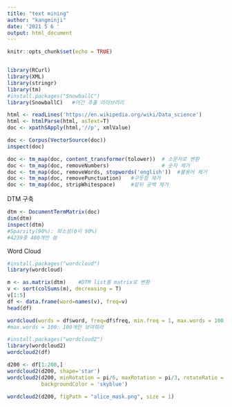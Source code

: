 ---
title: "text mining"
author: "kangminji"
date: '2021 5 6 '
output: html_document
---

```{r setup, include=FALSE}
knitr::opts_chunk$set(echo = TRUE)
```

```{r}

```

```{r}
library(RCurl)
library(XML)
library(stringr)
library(tm)
#install.packages("SnowballC")
library(SnowballC)   #어간 추출 라이브러리
```

```{r}
html <- readLines('https://en.wikipedia.org/wiki/Data_science')
html <- htmlParse(html, asText=T)
doc <- xpathSApply(html,'//p', xmlValue)  

doc <- Corpus(VectorSource(doc))
inspect(doc)

doc <- tm_map(doc, content_transformer(tolower))  # 소문자로 변환
doc <- tm_map(doc, removeNumbers)                 # 숫자 제거
doc <- tm_map(doc, removeWords, stopwords('english'))  #불용어 제거
doc <- tm_map(doc, removePunctuation)   #구둣점 제거
doc <- tm_map(doc, stripWhitespace)     #앞뒤 공백 제거
```

##########################################
DTM 구축
```{r}
dtm <- DocumentTermMatrix(doc)
dim(dtm)
inspect(dtm)
#Sparsity(90%): 희소성(0이 90%)
#4239중 480개만 씀
```

###############################################
Word Cloud
```{r}
#install.packages("wordcloud")
library(wordcloud)
```

```{r}
m <- as.matrix(dtm)    #DTM list를 matrix로 변환
v <- sort(colSums(m), decreasing = T)
v[1:5]
df <- data.frame(word=names(v), freq=v)
head(df)

wordcloud(words = df$word, freq=df$freq, min.freq = 1, max.words = 100, random.order = F, rot.per = 0.35)
#max.words = 100: 100개만 보여줘라
```

```{r}
#install.packages("wordcloud2")
library(wordcloud2)
wordcloud2(df)

d200 <- df[1:200,]
wordcloud2(d200, shape='star')
wordcloud2(d200, minRotation = pi/6, maxRotation = pi/3, rotateRatio = 1.0,
           backgroundColor = 'skyblue')
```

```{r}
wordcloud2(d200, figPath = "alice_mask.png", size = 1)

```


